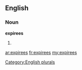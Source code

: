 ==English==

===Noun===
'''expirees'''

# {{plural of|[[expiree]]}}

[[Category:English plurals]]

[[ar:expirees]]
[[fr:expirees]]
[[my:expirees]]